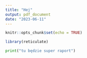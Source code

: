 ---
title: "Hej"
output: pdf_document
date: "2023-06-11"
---

```{r setup, include=FALSE}
knitr::opts_chunk$set(echo = TRUE)
```

```{r}
library(reticulate)
```
```{python}
print("tu będzie super raport")
```
